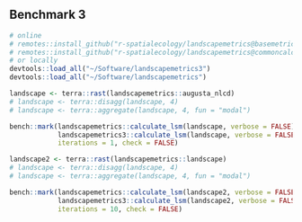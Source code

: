 ## Benchmark 3

```r
# online
# remotes::install_github("r-spatialecology/landscapemetrics@basemetrics3")
# remotes::install_github("r-spatialecology/landscapemetrics@commoncalcs")
# or locally
devtools::load_all("~/Software/landscapemetrics3")
devtools::load_all("~/Software/landscapemetrics")
```

```r
landscape <- terra::rast(landscapemetrics::augusta_nlcd)
# landscape <- terra::disagg(landscape, 4)
# landscape <- terra::aggregate(landscape, 4, fun = "modal")
```

```r
bench::mark(landscapemetrics::calculate_lsm(landscape, verbose = FALSE),
            landscapemetrics3::calculate_lsm(landscape, verbose = FALSE),
            iterations = 1, check = FALSE)
```

```r
landscape2 <- terra::rast(landscapemetrics::landscape)
# landscape <- terra::disagg(landscape, 4)
# landscape <- terra::aggregate(landscape, 4, fun = "modal")
```

```r
bench::mark(landscapemetrics::calculate_lsm(landscape2, verbose = FALSE),
            landscapemetrics3::calculate_lsm(landscape2, verbose = FALSE),
            iterations = 10, check = FALSE)
```
